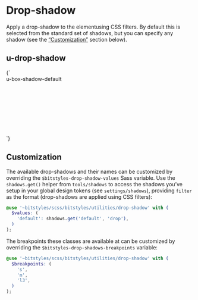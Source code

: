 
<Meta title="Utilities/drop-shadow" />

# Drop-shadow

Apply a drop-shadow to the elementusing CSS filters. By default this is selected from the standard set of shadows, but you can specify any shadow (see the [“Customization”](#customization) section below).

## u-drop-shadow

<Canvas isColumn>
  <Story name="u-drop-shadow-default">
    {`
      <div class="u-drop-shadow-default u-padding-m u-bg-white" style="width: 10rem; height: 10rem;">
        u-box-shadow-default
      </div>
    `}
  </Story>
</Canvas>

## Customization

The available drop-shadows and their names can be customized by overriding the `$bitstyles-drop-shadow-values` Sass variable. Use the `shadows.get()` helper from `tools/shadows` to access the shadows you’ve setup in your global design tokens (see `settings/shadows`), providing `filter` as the format (drop-shadows are applied using CSS filters):

```scss
@use '~bitstyles/scss/bitstyles/utilities/drop-shadow' with (
  $values: (
    'default': shadows.get('default', 'drop'),
  )
);
```

The breakpoints these classes are available at can be customized by overriding the `$bitstyles-drop-shadows-breakpoints` variable:

```scss
@use '~bitstyles/scss/bitstyles/utilities/drop-shadow' with (
  $breakpoints: (
    's',
    'm',
    'l3',
  )
);
```
